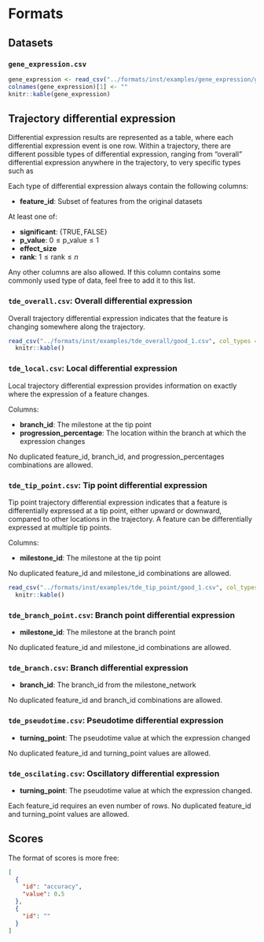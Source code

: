 # Formats

## Datasets

### `gene_expression.csv`


```r
gene_expression <- read_csv("../formats/inst/examples/gene_expression/good_1.csv", col_types = cols())
colnames(gene_expression)[1] <- ""
knitr::kable(gene_expression)
```

## Trajectory differential expression

Differential expression results are represented as a table, where each differential expression event is one row. Within a trajectory, there are different possible types of differential expression, ranging from "overall" differential expression anywhere in the trajectory, to very specific types such as 

<object type="image/svg+xml" data="figures/formats/differential_expression_overview.svg">
</object>

Each type of differential expression always contain the following columns:

- <span class="required">**feature_id**</span>: Subset of features from the original datasets

At least one of:

- <span class="special">**significant**</span>: $\{\textrm{TRUE}, \textrm{FALSE}\}$
- <span class="special">**p_value**</span>: $0 \leq \textrm{p_value} \leq 1$
- <span class="special">**effect_size**</span>
- <span class="special">**rank**</span>: $1 \leq \textrm{rank} \leq n$

Any other columns are also allowed. If this column contains some commonly used type of data, feel free to add it to this list.

### `tde_overall.csv`: Overall differential expression

Overall trajectory differential expression indicates that the feature is changing somewhere along the trajectory.

```r
read_csv("../formats/inst/examples/tde_overall/good_1.csv", col_types = cols()) %>% 
  knitr::kable()
```


### `tde_local.csv`: Local differential expression

Local trajectory differential expression provides information on exactly where the expression of a feature changes. 

Columns: 

- <span class="required">**branch_id**</span>: The milestone at the tip point
- <span class="required">**progression_percentage**</span>: The location within the branch at which the expression changes

No duplicated feature_id, branch_id, and progression_percentages combinations are allowed.

### `tde_tip_point.csv`: Tip point differential expression

Tip point trajectory differential expression indicates that a feature is differentially expressed at a tip point, either upward or downward, compared to other locations in the trajectory. A feature can be differentially expressed at multiple tip points.

Columns: 

- <span class="required">**milestone_id**</span>: The milestone at the tip point

No duplicated feature_id and milestone_id combinations are allowed.

```r
read_csv("../formats/inst/examples/tde_tip_point/good_1.csv", col_types = cols()) %>% 
  knitr::kable()
```

### `tde_branch_point.csv`: Branch point differential expression

- <span class="required">**milestone_id**</span>: The milestone at the branch point

No duplicated feature_id and milestone_id combinations are allowed.

### `tde_branch.csv`: Branch differential expression

- <span class="required">**branch_id**</span>: The branch_id from the milestone_network

No duplicated feature_id and branch_id combinations are allowed.

### `tde_pseudotime.csv`: Pseudotime differential expression

- <span class="required">**turning_point**</span>: The pseudotime value at which the expression changed

No duplicated feature_id and turning_point values are allowed.

### `tde_oscilating.csv`: Oscillatory differential expression

- <span class="required">**turning_point**</span>: The pseudotime value at which the expression changed.

Each feature_id requires an even number of rows. No duplicated feature_id and turning_point values are allowed.

## Scores

The format of scores is more free:

```json
[
  {
    "id": "accuracy",
    "value": 0.5
  },
  {
    "id": ""
  }
]
```